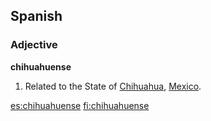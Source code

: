 ==Spanish==

===Adjective===
'''chihuahuense'''

# Related to the State of [[Chihuahua]], [[Mexico]].

[[es:chihuahuense]]
[[fi:chihuahuense]]